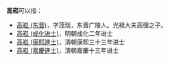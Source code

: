 {{not|高嵩}}

'''高崧'''可以指：

*[[高崧_(东晋)|高崧 (东晋)]]，字茂琰，东晋广陵人。光禄大夫高悝之子。
*[[高崧_(成化进士)|高崧 (成化进士)]]，明朝成化二年进士
*[[高崧_(康熙進士)|高崧 (康熙進士)]]，清朝康熙三十三年进士
*[[高崧_(嘉慶進士)|高崧 (嘉慶進士)]]，清朝嘉慶十三年进士

{{disambig|S|cat=二字高姓人名消歧义}}